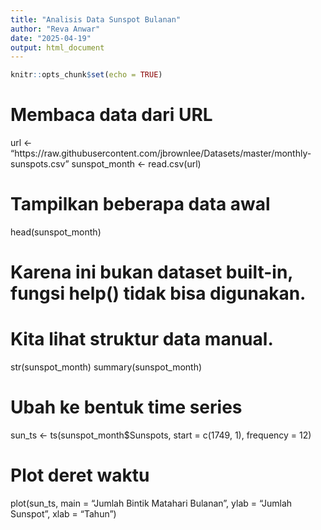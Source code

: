 ---
title: "Analisis Data Sunspot Bulanan"
author: "Reva Anwar"
date: "2025-04-19"
output: html_document
---

```{r setup, include=FALSE}
knitr::opts_chunk$set(echo = TRUE)
```
# Membaca data dari URL
url <- "https://raw.githubusercontent.com/jbrownlee/Datasets/master/monthly-sunspots.csv"
sunspot_month <- read.csv(url)

# Tampilkan beberapa data awal
head(sunspot_month)

# Karena ini bukan dataset built-in, fungsi help() tidak bisa digunakan.
# Kita lihat struktur data manual.
str(sunspot_month)
summary(sunspot_month)

# Ubah ke bentuk time series
sun_ts <- ts(sunspot_month$Sunspots, start = c(1749, 1), frequency = 12)

# Plot deret waktu
plot(sun_ts, main = "Jumlah Bintik Matahari Bulanan", ylab = "Jumlah Sunspot", xlab = "Tahun")